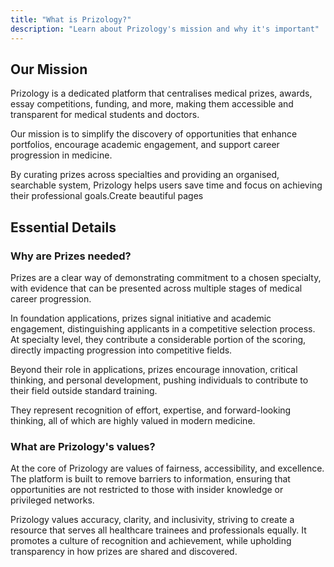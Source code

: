 ```yaml
---
title: "What is Prizology?"
description: "Learn about Prizology's mission and why it's important"
---
```


## Our Mission

Prizology is a dedicated platform that centralises medical prizes, awards, essay competitions, funding, and more, making them accessible and transparent for medical students and doctors. 

Our mission is to simplify the discovery of opportunities that enhance portfolios, encourage academic engagement, and support career progression in medicine. 

By curating prizes across specialties and providing an organised, searchable system, Prizology helps users save time and focus on achieving their professional goals.Create beautiful pages

## Essential Details

### Why are Prizes needed?

Prizes are a clear way of demonstrating commitment to a chosen specialty, with evidence that can be presented across multiple stages of medical career progression.

In foundation applications, prizes signal initiative and academic engagement, distinguishing applicants in a competitive selection process. At specialty level, they contribute a considerable portion of the scoring, directly impacting progression into competitive fields. 

Beyond their role in applications, prizes encourage innovation, critical thinking, and personal development, pushing individuals to contribute to their field outside standard training. 

They represent recognition of effort, expertise, and forward-looking thinking, all of which are highly valued in modern medicine.

### What are Prizology's values?

At the core of Prizology are values of fairness, accessibility, and excellence. The platform is built to remove barriers to information, ensuring that opportunities are not restricted to those with insider knowledge or privileged networks. 

Prizology values accuracy, clarity, and inclusivity, striving to create a resource that serves all healthcare trainees and professionals equally. It promotes a culture of recognition and achievement, while upholding transparency in how prizes are shared and discovered.